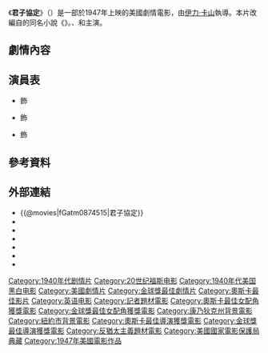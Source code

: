 {{Otheruses|subject=1947年电影|other=君子协定的其他意思|君子协定 (消歧义)}}
{{noteTA
|G1=Show
}}
{{Infobox Film
| name               = 君子協定
| original_name      = ''{{lang|en|Gentleman's Agreement}}''
| image              = Gentleman's Agreement film poster.jpg
| caption            = 原裝美國版海報
| director           = [[伊力·卡山|伊力·卡山]]
| producer           = {{link-en|大利·F·柴納克|Darryl F. Zanuck}}
| writer             = {{link-en|莫斯·哈特|Moss Hart}}<br />伊力·卡山
| based_on           = 《{{link-en|君子協定 (小說)|Gentleman's Agreement (novel)|君子協定}}》<br />''Gentleman's Agreement''<br />作者：{{link-en|勞拉·Z·霍布森|Laura Z. Hobson}}
| starring           = [[格力哥利·柏|格力哥利·柏]]<br />{{link-en|朵洛西·馬克圭爾|Dorothy McGuire}}<br />{{link-en|約翰·加菲爾德|John Garfield}}<br />[[西莱斯特·霍姆|西莱斯特·霍姆]]<br />{{link-en|朱恩·夏霍|June Havoc}}<br />[[安妮·里維爾|安妮·里維爾]]
| music              = [[艾佛瑞·紐曼|艾佛瑞·紐曼]]
| cinematography     = {{link-en|亞瑟·米勒 (電影攝影師)|Arthur Miller (cinematographer)|亞瑟·C·米勒}}
| editing            = {{link-en|哈蒙·瓊斯|Harmon Jones}}
| production_company = 
| distributor        = [[二十世紀福斯|二十世紀福斯]]
| released           = {{film date|1947|11|11|紐約}}
| runtime            = 118分鐘
| country            = {{美國電影產地}}
| language           = [[英語|英語]]
| budget             = $1,985,000
| gross              = $7,800,000
| cn_name        = 君子协定
| hk_name        = 君子協定
| tw_name        = 君子協定
}}

《'''君子協定'''》（{{lang-en|'''''Gentleman's Agreement'''''}}）是一部於1947年上映的美國劇情電影，由[[伊力·卡山|伊力·卡山]]執導。本片改編自{{link-en|勞拉·Z·霍布森|Laura Z. Hobson}}的同名小說《{{link-en|君子協定 (小說)|Gentleman's Agreement (novel)|君子協定}}》。{{lang|en|Gregory Peck}}、{{lang|en|Dorothy McGuire}}和{{lang|en|John Garfield}}主演。

==劇情內容==

==演員表==
*{{lang|en|Gregory Peck}} 飾 {{lang|en|Philip Schuyler Green}}
*{{lang|en|Dorothy McGuire}} 飾 {{lang|en|Kathy Lacey}}
*{{lang|en|John Garfield}} 飾 {{lang|en|Dave Goldman}}

==參考資料==
<references/>

==外部連結==
*{{@movies|fGatm0874515|君子協定}}
*{{douban|title=君子協定}}
*{{Mtime|11065|君子協定}}
*{{Amg movie|19402|君子協定}}
*{{rotten-tomatoes|gentlemans_agreement|君子協定}}
*{{Tcmdb title|76108|君子協定}}
*{{imdb title|0039416|君子協定}}

{{伊利亚·卡赞}}
{{金球獎最佳劇情片}}
{{奥斯卡最佳影片奖}}
{{纽约影评人协会奖最佳影片}}
{{DEFAULTSORT:Gentleman's Agreement}}
[[Category:1940年代剧情片|Category:1940年代剧情片]]
[[Category:20世纪福斯电影|Category:20世纪福斯电影]]
[[Category:1940年代美国黑白电影|Category:1940年代美国黑白电影]]
[[Category:美國劇情片|Category:美國劇情片]]
[[Category:金球獎最佳劇情片|Category:金球獎最佳劇情片]]
[[Category:奧斯卡最佳影片|Category:奧斯卡最佳影片]]
[[Category:英语电影|Category:英语电影]]
[[Category:記者題材電影|Category:記者題材電影]]
[[Category:奧斯卡最佳女配角獲獎電影|Category:奧斯卡最佳女配角獲獎電影]]
[[Category:金球獎最佳女配角獲獎電影|Category:金球獎最佳女配角獲獎電影]]
[[Category:康乃狄克州背景電影|Category:康乃狄克州背景電影]]
[[Category:紐約市背景電影|Category:紐約市背景電影]]
[[Category:奧斯卡最佳導演獲獎電影|Category:奧斯卡最佳導演獲獎電影]]
[[Category:金球獎最佳導演獲獎電影|Category:金球獎最佳導演獲獎電影]]
[[Category:反猶太主義題材電影|Category:反猶太主義題材電影]]
[[Category:美國國家電影保護局典藏|Category:美國國家電影保護局典藏]]
[[Category:1947年美國電影作品|Category:1947年美國電影作品]]